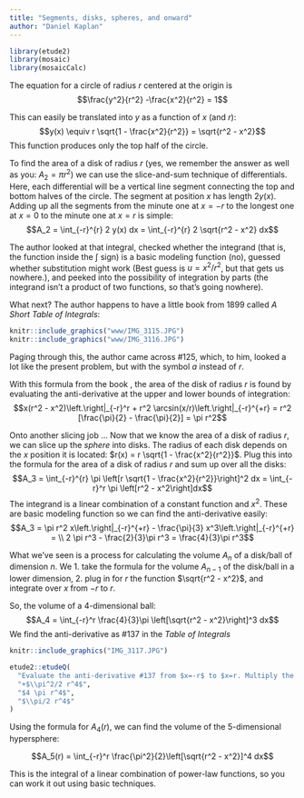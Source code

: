 ```yaml
---
title: "Segments, disks, spheres, and onward"
author: "Daniel Kaplan"
---
```


```r
library(etude2)
library(mosaic)
library(mosaicCalc)
```

The equation for a circle of radius $r$ centered at the origin is $$\frac{y^2}{r^2} -\frac{x^2}{r^2} = 1$$

This can easily be translated into $y$ as a function of $x$ (and $r$): $$y(x) \equiv r \sqrt{1 - \frac{x^2}{r^2}} = \sqrt{r^2 - x^2}$$ This function produces only the top half of the circle. 

To find the area of a disk of radius $r$ (yes, we remember the answer as well as you: $A_2 = \pi r^2$) we can use the slice-and-sum technique of differentials. Here, each differential will be a vertical line segment connecting the top and bottom halves of the circle. The segment at position $x$ has length $2 y(x)$. Adding up all the segments from the minute one at $x=-r$ to the longest one at $x=0$ to the minute one at $x=r$ is simple:
$$A_2 = \int_{-r}^{r} 2 y(x) dx = \int_{-r}^{r} 2 \sqrt{r^2 - x^2} dx$$

The author looked at that integral, checked whether the integrand (that is, the function inside the $\int$ sign) is a basic modeling function (no), guessed whether substitution might work (Best guess is $u = x^2/r^2$, but that gets us nowhere.), and peeked into the possibility of integration by parts (the integrand isn't a product of two functions, so that's going nowhere).

What next? The author happens to have a little book from 1899 called *A Short Table of Integrals*:

```r
knitr::include_graphics("www/IMG_3115.JPG")
knitr::include_graphics("www/IMG_3116.JPG")
```

Paging through this, the author came across #125, which, to him, looked a lot like the present problem, but with the symbol $a$ instead of $r$. 

With this formula from the book , the area of the disk of radius $r$ is found by evaluating the anti-derivative at the upper and lower bounds of integration:
$$x(r^2 - x^2)\left.\right|_{-r}^r + r^2 \arcsin(x/r)\left.\right|_{-r}^{+r} = 
r^2 [\frac{\pi}{2} - \frac{\pi}{2}] = \pi r^2$$

Onto another slicing job ... Now that we know the area of a disk of radius $r$, we can slice up the *sphere* into disks. The radius of each disk depends on the $x$ position it is located: $r(x) = r \sqrt{1 - \frac{x^2}{r^2}}$. Plug this into the formula for the area of a disk of radius $r$ and sum up over all the disks:
$$A_3 = \int_{-r}^{r} \pi \left[r \sqrt{1 - \frac{x^2}{r^2}}\right]^2 dx =
\int_{-r}^r \pi \left[r^2 - x^2\right]dx$$
The integrand is a linear combination of a constant function and $x^2$. These are basic modeling function so we can find the anti-derivative easily:
$$A_3 = \pi r^2 x\left.\right|_{-r}^{+r} - \frac{\pi}{3} x^3\left.\right|_{-r}^{+r} = \\
2 \pi r^3 - \frac{2}{3}\pi r^3 = \frac{4}{3}\pi r^3$$

What we've seen is a process for calculating the volume $A_n$ of a disk/ball of dimension $n$. We 
1. take the formula for the volume $A_{n-1}$ of the disk/ball in a lower dimension, 
2. plug in for $r$ the function $\sqrt{r^2 - x^2}$, and integrate over $x$ from $-r$ to $r$.

So, the volume of a 4-dimensional ball:
$$A_4 = \int_{-r}^r \frac{4}{3}\pi \left[\sqrt{r^2 - x^2}\right]^3 dx$$
We find the anti-derivative as #137 in the *Table of Integrals*

```r
knitr::include_graphics("IMG_3117.JPG")
```

```r
etude2::etudeQ(
  "Evaluate the anti-derivative #137 from $x=-r$ to $x=r. Multiply the result by $4/3$ in order to find the formula for $A_4(r)$. What is it?",
  "+$\\pi^2/2 r^4$",
  "$4 \pi r^4$",
  "$\\pi/2 r^4$"
)
```

Using the formula for $A_4(r)$, we can find the volume of the 5-dimensional hypersphere:

$$A_5(r) = \int_{-r}^r \frac{\pi^2}{2}\left[\sqrt{r^2 - x^2}]^4 dx$$

This is the integral of a linear combination of power-law functions, so you can work it out using basic techniques.

